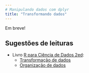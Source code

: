 ```yaml
---
# Manipulando dados com dplyr
title: "Transformando dados"
---
```


Em breve!

<!-- - Seleção de linhas e colunas  -->

<!-- - Criação e transformação de variáveis  -->

<!-- - Formatos de variáveis e conversões (data, numérico, texto, etc.)  -->

<!-- - Ordenamento de linhas -->

<!-- - Merge básico de duas bases -->

## Sugestões de leituras

- Livro [R para Ciência de Dados 2ed](https://cienciadedatos.github.io/pt-r4ds/):
  - [Transformação de dados](https://cienciadedatos.github.io/pt-r4ds/data-transform.html)
  - [Organização de dados](https://cienciadedatos.github.io/pt-r4ds/data-tidy.html)